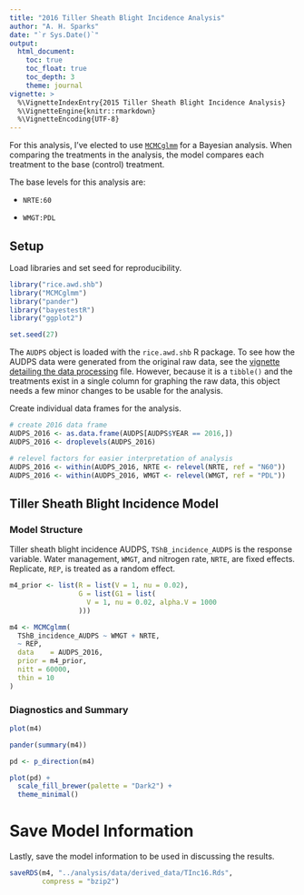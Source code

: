 ```yaml
---
title: "2016 Tiller Sheath Blight Incidence Analysis"
author: "A. H. Sparks"
date: "`r Sys.Date()`"
output:
  html_document:
    toc: true
    toc_float: true
    toc_depth: 3
    theme: journal
vignette: >
  %\VignetteIndexEntry{2015 Tiller Sheath Blight Incidence Analysis}
  %\VignetteEngine{knitr::rmarkdown}
  %\VignetteEncoding{UTF-8}
---
```



For this analysis, I've elected to use [`MCMCglmm`](https://cran.r-project.org/package=MCMCglmm) for a Bayesian analysis.
When comparing the treatments in the analysis, the model compares each treatment to the base (control) treatment.


The base levels for this analysis are:

- `NRTE:60`

- `WMGT:PDL`

## Setup

Load libraries and set seed for reproducibility.

```r
library("rice.awd.shb")
library("MCMCglmm")
library("pander")
library("bayestestR")
library("ggplot2")

set.seed(27)
```

The `AUDPS` object is loaded with the `rice.awd.shb` R package. To see how the AUDPS data were generated from the original raw data, see the [vignette detailing the data processing](a02_Data_preprocessing.html) file.
However, because it is a `tibble()` and the treatments exist in a single column for graphing the raw data, this object needs a few minor changes to be usable for the analysis.

Create individual data frames for the analysis.

```r
# create 2016 data frame
AUDPS_2016 <- as.data.frame(AUDPS[AUDPS$YEAR == 2016,])
AUDPS_2016 <- droplevels(AUDPS_2016)

# relevel factors for easier interpretation of analysis
AUDPS_2016 <- within(AUDPS_2016, NRTE <- relevel(NRTE, ref = "N60"))
AUDPS_2016 <- within(AUDPS_2016, WMGT <- relevel(WMGT, ref = "PDL"))
```

## Tiller Sheath Blight Incidence Model

### Model Structure

Tiller sheath blight incidence AUDPS, `TShB_incidence_AUDPS` is the response variable.
Water management, `WMGT`, and nitrogen rate, `NRTE`, are fixed effects.
Replicate, `REP`, is treated as a random effect.

```r
m4_prior <- list(R = list(V = 1, nu = 0.02),
                 G = list(G1 = list(
                   V = 1, nu = 0.02, alpha.V = 1000
                 )))

m4 <- MCMCglmm(
  TShB_incidence_AUDPS ~ WMGT + NRTE,
  ~ REP,
  data    = AUDPS_2016,
  prior = m4_prior,
  nitt = 60000,
  thin = 10
)
```

### Diagnostics and Summary

```r
plot(m4)

pander(summary(m4))

pd <- p_direction(m4)

plot(pd) +
  scale_fill_brewer(palette = "Dark2") +
  theme_minimal()
```

# Save Model Information

Lastly, save the model information to be used in discussing the results.

```r
saveRDS(m4, "../analysis/data/derived_data/TInc16.Rds",
        compress = "bzip2")
```
